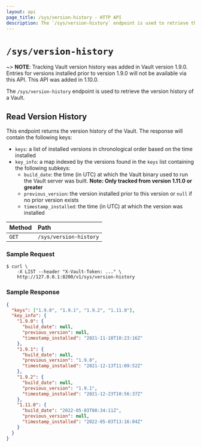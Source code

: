 ```yaml
---
layout: api
page_title: /sys/version-history - HTTP API
description: The `/sys/version-history` endpoint is used to retrieve the version history of a Vault.
---
```


# `/sys/version-history`

~> **NOTE**: Tracking Vault version history was added in Vault version 1.9.0. Entries for versions installed prior to version 1.9.0 will not be available via this API.
This API was added in 1.10.0.

The `/sys/version-history` endpoint is used to retrieve the version history of a Vault.

## Read Version History

This endpoint returns the version history of the Vault. The response will contain the following keys:

- `keys`: a list of installed versions in chronological order based on the time installed
- `key_info`: a map indexed by the versions found in the `keys` list containing the following subkeys:
  - `build_date`: the time (in UTC) at which the Vault binary used to run the Vault server was built. **Note: Only tracked from version 1.11.0 or greater**
  - `previous_version`: the version installed prior to this version or `null` if no prior version exists
  - `timestamp_installed`: the time (in UTC) at which the version was installed

| Method | Path                   |
| :----- | :--------------------- |
| `GET`  | `/sys/version-history` |

### Sample Request

```shell-session
$ curl \
    -X LIST --header "X-Vault-Token: ..." \
    http://127.0.0.1:8200/v1/sys/version-history
```

### Sample Response

```json
{
  "keys": ["1.9.0", "1.9.1", "1.9.2", "1.11.0"],
  "key_info": {
    "1.9.0": {
      "build_date": null,
      "previous_version": null,
      "timestamp_installed": "2021-11-18T10:23:16Z"
    },
    "1.9.1": {
      "build_date": null,
      "previous_version": "1.9.0",
      "timestamp_installed": "2021-12-13T11:09:52Z"
    },
    "1.9.2": {
      "build_date": null,
      "previous_version": "1.9.1",
      "timestamp_installed": "2021-12-23T10:56:37Z"
    },
    "1.11.0": {
      "build_date": "2022-05-03T08:34:11Z",
      "previous_version": null,
      "timestamp_installed": "2022-05-03T13:16:04Z"
    }
  }
}
```
